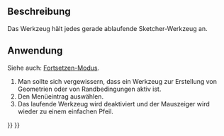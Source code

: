 <languages/>

{{Docnav/de
|[[Sketcher_RenderingOrder/de|RenderingReihenfolgeKonfigurieren]]
|[[Sketcher_CreatePoint/de|PunktErstellen]]
|[[Sketcher_Workbench/de|Sketcher]]
|IconL=Sketcher_RenderingOrder.svg‎
|IconR=Sketcher_CreatePoint.svg
|IconC=Workbench_Sketcher.svg
}}

{{GuiCommand/de
|Name=Sketcher StopOperation
|Name/de=Sketcher VorgangBeenden
|MenuLocation=Skizze → Vorgang beenden
|Workbenches=[[Sketcher_Workbench/de|Sketcher]]
}}

<span id="Description"></span>
==Beschreibung==

<div class="mw-translate-fuzzy">
Das Werkzeug {{Button|[[Image:Sketcher_StopOperation.svg|16px]] [[Sketcher_StopOperation/de|Sketcher VorgangBeenden]]}} hält jedes gerade ablaufende Sketcher-Werkzeug an.
</div>

<span id="Usage"></span>
==Anwendung==

Siehe auch: [[Sketcher_Workbench/de#Fortsetzen-Modi|Fortsetzen-Modus]].

# Man sollte sich vergewissern, dass ein Werkzeug zur Erstellung von Geometrien oder von Randbedingungen aktiv ist.
# Den Menüeintrag {{MenuCommand|Skizze → [[Image:Sketcher_StopOperation.svg|16px]] Vorgang anhalten}} auswählen.
# Das laufende Werkzeug wird deaktiviert und der Mauszeiger wird wieder zu einem einfachen Pfeil.


{{Docnav/de
|[[Sketcher_RenderingOrder/de|RenderingReihenfolgeKonfigurieren]]
|[[Sketcher_CreatePoint/de|PunktErstellen]]
|[[Sketcher_Workbench/de|Sketcher]]
|IconL=Sketcher_RenderingOrder.svg‎
|IconR=Sketcher_CreatePoint.svg
|IconC=Workbench_Sketcher.svg
}}

{{Sketcher_Tools_navi{{#translation:}}}}
{{Userdocnavi{{#translation:}}}}